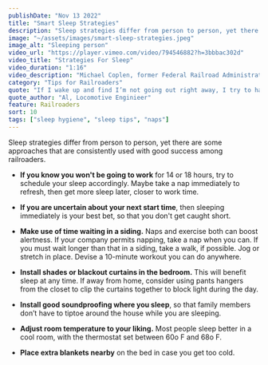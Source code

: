 ```yaml
---
publishDate: "Nov 13 2022"
title: "Smart Sleep Strategies"
description: "Sleep strategies differ from person to person, yet there are some approaches that are consistently used with good success among railroaders."
image: "~/assets/images/smart-sleep-strategies.jpeg"
image_alt: "Sleeping person"
video_url: "https://player.vimeo.com/video/794546882?h=3bbbac302d"
video_title: "Strategies For Sleep"
video_duration: "1:16"
video_description: "Michael Coplen, former Federal Railroad Administration human factors researcher and former locomotive engineer, discusses the need to find healthy sleep strategies that work for you."
category: "Tips for Railroaders"
quote: "If I wake up and find I’m not going out right away, I try to have a normal day, go do some exercise, go have lunch, then take a nap later on."
quote_author: "Al, Locomotive Enginieer"
feature: Railroaders
sort: 10
tags: ["sleep hygiene", "sleep tips", "naps"]
---
```


Sleep strategies differ from person to person, yet there are some approaches that are consistently used with good success among railroaders.

- **If you know you won't be going to work** for 14 or 18 hours, try to schedule your sleep accordingly. Maybe take a nap immediately to refresh, then get more sleep later, closer to work time.

- **If you are uncertain about your next start time**, then sleeping immediately is your best bet, so that you don't get caught short.

- **Make use of time waiting in a siding.** Naps and exercise both can boost alertness. If your company permits napping, take a nap when you can. If you must wait longer than that in a siding, take a walk, if possible. Jog or stretch in place. Devise a 10-minute workout you can do anywhere.

- **Install shades or blackout curtains in the bedroom.** This will benefit sleep at any time. If away from home, consider using pants hangers from the closet to clip the curtains together to block light during the day.

- **Install good soundproofing where you sleep**, so that family members don’t have to tiptoe around the house while you are sleeping.

- **Adjust room temperature to your liking.** Most people sleep better in a cool room, with the thermostat set between 60o F and 68o F.

- **Place extra blankets nearby** on the bed in case you get too cold.